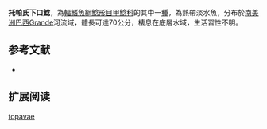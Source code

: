 {{Speciesbox
| name = 托帕氏下口鯰
| image = 
| image_width = 250px
| image_caption = 
| status = NE
| status_system = IUCN3.1
| genus = Hypostomus
| species = topavae
| authority = [[Godoy|Godoy]], 1969
| synonyms = *''Plecostomus topavae'',Godoy, 1969
}}

'''托帕氏下口鯰'''，為[[輻鰭魚綱|輻鰭魚綱]][[鯰形目|鯰形目]][[甲鯰科|甲鯰科]]的其中一[[種|種]]，為熱帶淡水魚，分布於[[南美洲|南美洲]][[巴西|巴西]]Grande河流域，體長可達70公分，棲息在底層水域，生活習性不明。
==参考文献==
*{{FishBase_species|genus=Hypostomus|species=topavae|year=2015|month=1}}

== 扩展阅读 ==
{{refbegin}}
{{wikispecies-inline|Hypostomus topavae|托帕氏下口鯰}}
{{refend}}
{{Taxonbar|from=Q6404827}}

[[Category:下口鯰屬|topavae]]